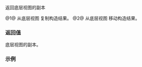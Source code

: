 {{cpp/ranges/transform_view/title|base}}
{{cpp/ranges/transform_view/navbar}}

{{dcl begin}}
{{dcl|num=1|since=c++20|
constexpr V base() const&amp; requires std::copy_constructible&lt;V&gt;;
}}
{{dcl|num=2|since=c++20|
constexpr V base() &amp;&amp;;
}}
{{dcl end}}

返回底层视图的副本

@1@ 从底层视图 {{rlpsi|/#base_}} 复制构造结果。
@2@ 从底层视图 {{rlpsi|/#base_}} 移动构造结果。

===返回值===
底层视图的副本。

===示例===
{{example
|code=
|output=
}}

{{langlinks|en|es|ja}}